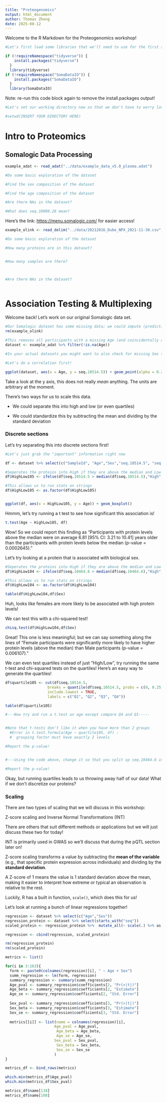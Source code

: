 ```yaml
---
title: "Proteogenomics"
output: html_document
author: Thomas Zheng
date: 2025-08-12
---
```


Welcome to the R Markdown for the Proteogenomics workshop!

```r
#Let's first load some libraries that we'll need to use for the first section of our workshop!

if (!requireNamespace("tidyverse")) {
    install.packages("tidyverse")
  }
  library(tidyverse)
if (!requireNamespace("SomaDataIO")) {
    install.packages("SomaDataIO")
  }
  library(SomaDataIO)
```

Note: re-run this code block again to remove the install.packages output!

```r
#Let's set our working directory now so that we don't have to worry later!

#setwd(INSERT YOUR DIRECTORY HERE)
```

# Intro to Proteomics

## Somalogic Data Processing

```r
example_adat <- read_adat("../data/example_data_v5.0_plasma.adat")

#Do some basic exploration of the dataset

#Find the sex composition of the dataset

#Find the age composition of the dataset

#Are there NAs in the dataset?

#What does seq.10000.28 mean?
```

Here's the link: <https://menu.somalogic.com/> for easier access!

```r
example_olink <- read_delim("../data/20212016_Dube_NPX_2021-11-30.csv", delim = ";")

#Do some basic exploration of the dataset

#How many proteins are in this dataset?


#How many samples are there?



#Are there NAs in the dataset?



```

# Association Testing & Multiplexing

Welcome back! Let's work on our original Somalogic data set.

```r
#Our Somalogic dataset has some missing data; we could impute (predict) what the missing values should be but we will just remove them for this example.
rm(example_olink)

#This removes all participants with a missing Age (and coincidentally all participants with a missing Sex phenotype)
dataset <- example_adat %>% filter(!is.na(Age))

#In your actual datasets you might want to also check for missing Sex too!

#Let's do a correlation first!

ggplot(dataset, aes(x = Age, y = seq.10514.5)) + geom_point(alpha = 0.2)
```

Take a look at the y axis, this does not really *mean* anything. The units are arbitrary at the moment.

There's two ways for us to scale this data.

-   We could separate this into high and low (or even quartiles)

-   We could standardize this by subtracting the mean and dividing by the standard deviation

### Discrete sections

Let's try separating this into discrete sections first!

```r
#Let's just grab the "important" information right now

df <- dataset %>% select(c("SampleId", "Age","Sex","seq.10514.5", "seq.10464.6"))

#Seperates the proteins into High if they are above the median and Low if they are below
df$HighLow105 <- ifelse(df$seq.10514.5 > median(df$seq.10514.5),"High","Low")

#This allows us to run stats on strings
df$HighLow105 <- as.factor(df$HighLow105)


ggplot(df, aes(x = HighLow105, y = Age)) + geom_boxplot()

```

Hmmm, let's try running a t test to see how significant this association is!

```r
t.test(Age ~ HighLow105, df)
```

Wow! So we could report this finding as "Participants with protein levels above the median were on average 6.81 [95% CI: 3.21 to 10.41] years older than the participants with protein levels below the median (p-value = 0.0002645)."

Let's try looking at a protein that is associated with biological sex.

```r
#Seperates the proteins into High if they are above the median and Low if they are below
df$HighLow104 <- ifelse(df$seq.10464.6 > median(df$seq.10464.6),"High","Low")

#This allows us to run stats on strings
df$HighLow104 <- as.factor(df$HighLow104)

table(df$HighLow104,df$Sex)
```

Huh, looks like females are more likely to be associated with high protein levels!

We can test this with a chi-squared test!

```r
chisq.test(df$HighLow104,df$Sex)
```

Great! This one is less meaningful; but we can say something along the lines of "Female participants were significantly more likely to have higher protein levels (above the median) than Male participants (p-value = 0.006107)."

We can even test quartiles instead of just "High/Low", try running the same t-test and chi-squared tests on the quartiles! Here's an easy way to generate the quartiles!

```r
df$quartile105 <- cut(df$seq.10514.5,
                   breaks = quantile(df$seq.10514.5, probs = c(0, 0.25, 0.5, 0.75, 1), na.rm = TRUE),
                   include.lowest = TRUE,
                   labels = c("Q1", "Q2", "Q3", "Q4"))

table(df$quartile105)

#---Now try and run a t.test on age except compare Q4 and Q1-----


#Note that t-tests don't like it when you have more than 2 groups
  #Error in t.test.formula(Age ~ quartile105, df) : 
  #  grouping factor must have exactly 2 levels

#Report the p-value!


#---Using the code above, change it so that you split up seq.10464.6 into quartiles and compare Sex

#Report the p-value!
```

Okay, but running quartiles leads to us throwing away half of our data! What if we don't discretize our proteins?

### Scaling

There are two types of scaling that we will discuss in this workshop:

Z-score scaling and Inverse Normal Transformations (INT)

There are others that suit different methods or applications but we will just discuss these two for today!

INT is primarily used in GWAS so we'll discuss that during the pQTL section later on!

Z-score scaling transforms a value by subtracting the **mean of the variable** (e.g., that specific protein expression across individuals) and dividing by the **standard deviation**.\

A Z-score of 1 means the value is 1 standard deviation above the mean, making it easier to interpret how extreme or typical an observation is relative to the rest.

Luckily, R has a built in function, `scale()`, which does this for us!

Let's look at running a bunch of linear regressions together!

```r
regression <- dataset %>% select(c("Age","Sex"))
regression_protein <- dataset %>% select(starts_with("seq"))
scaled_protein <- regression_protein %>%  mutate_all(~ scale(.) %>% as.vector)

regression <- cbind(regression, scaled_protein)

rm(regression_protein)
rm(scaled_protein)

metrics <- list()

for(i in 3:163){
  form <- paste0(colnames(regression)[i], " ~ Age + Sex")
  summ_regression <- lm(form, regression)  
  summary_regression <- summary(summ_regression)
  Age_pval <- summary_regression$coefficients[2, "Pr(>|t|)"]
  Age_beta <- summary_regression$coefficients[2, "Estimate"]
  Age_se <- summary_regression$coefficients[2, "Std. Error"]
  
  Sex_pval <- summary_regression$coefficients[3, "Pr(>|t|)"]
  Sex_beta <- summary_regression$coefficients[3, "Estimate"]
  Sex_se <- summary_regression$coefficients[3, "Std. Error"]
  
  metrics[[i]] <- list(name = colnames(regression)[i],
                      Age_pval = Age_pval,
                       Age_beta = Age_beta,
                       Age_se = Age_se,
                      Sex_pval = Sex_pval,
                       Sex_beta = Sex_beta,
                       Sex_se = Sex_se
                      )
}

metrics_df <- bind_rows(metrics)

which.min(metrics_df$Age_pval)
which.min(metrics_df$Sex_pval)

metrics_df$name[138]
metrics_df$name[108]
```
